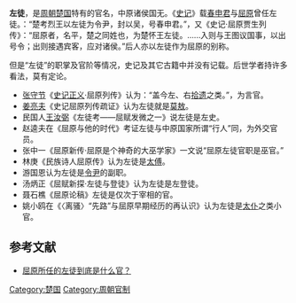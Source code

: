'''左徒'''，是[[周朝|周朝]][[楚国|楚国]]特有的官名，中原诸侯国无。《[[史记|史记]]》载[[春申君|春申君]]与[[屈原|屈原]]曾任左徒。{{Wikisource history link|史記|040|楚世家}}：“楚考烈王以左徒为令尹，封以吴，号春申君。”，又《史记·屈原贾生列传》：“屈原者，名平，楚之同姓也，为楚怀王左徒。……入则与王图议国事，以出号令；出则接遇宾客，应对诸侯。”后人亦以左徒作为屈原的别称。

但是“左徒”的职掌及官阶等情况，史记及其它古籍中并没有记载。后世学者持许多看法，莫有定论。
*[[张守节|张守节]]《[[史记正义|史记正义]]·屈原列传》认为：“盖今左、右[[拾遗|拾遗]]之类。”，为言官。
*[[姜亮夫|姜亮夫]]《史记屈原列传疏证》认为左徒就是[[莫敖|莫敖]]。
*民国人[[王汝弼|王汝弼]]《左徒考——屈赋发微之一》说左徒是左史。
*赵逵夫在《屈原与他的时代》考证左徒与中原国家所谓“行人”同，为外交官员。
*张中一《屈原新传·屈原是个神奇的大巫学家》一文说“屈原左徒官职是巫官。”
*林庚《民族诗人屈原传》认为左徒是[[太傅|太傅]]。
*游国恩认为左徒是[[令尹|令尹]]的副职。
*汤炳正《屈赋新探·左徒与登徒》认为左徒是左登徒。
*聂石樵《屈原论稿》左徒是仅次于宰相的官。
*姚小鸥在《〈离骚〉“先路”与屈原早期经历的再认识》认为左徒是[[太仆|太仆]]之类小官。

==参考文献==
*[https://web.archive.org/web/20171012045147/http://www.zigui.gov.cn/2006-11/14/cms29880article.shtml 屈原所任的左徒到底是什么官？]

[[Category:楚国|Category:楚国]]
[[Category:周朝官制|Category:周朝官制]]